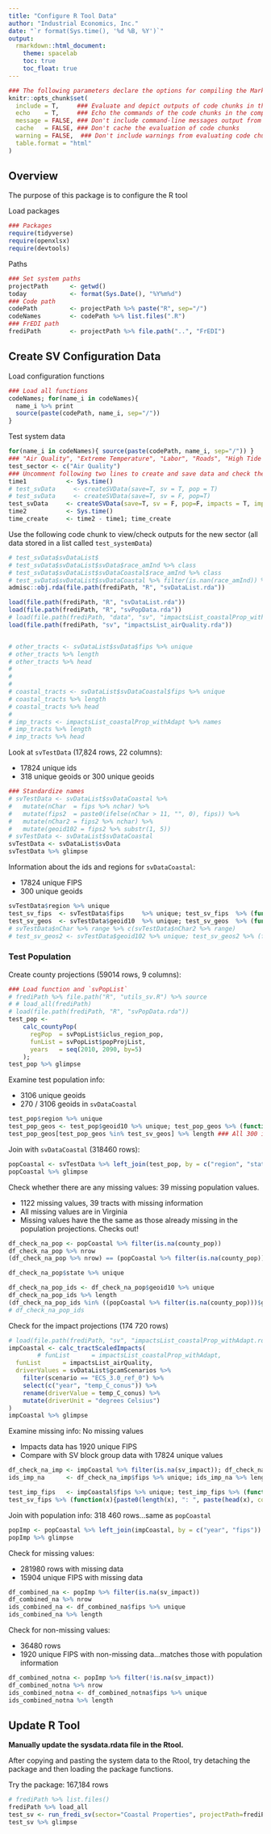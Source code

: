 ```yaml
---
title: "Configure R Tool Data"
author: "Industrial Economics, Inc."
date: "`r format(Sys.time(), '%d %B, %Y')`"
output:
  rmarkdown::html_document:
    theme: spacelab
    toc: true
    toc_float: true
---
```


<style>
/* Simplified version of Bootstrap's responsive table CSS */
.table-responsive {
    display: block;
    width: 100%;
    overflow-x: auto;
}

.table-responsive > table {
    width: 100%;
}
</style>


```r
### The following parameters declare the options for compiling the Markdown document.
knitr::opts_chunk$set(
  include = T,     ### Evaluate and depict outputs of code chunks in the compiled document
  echo    = T,     ### Echo the commands of the code chunks in the compiled document
  message = FALSE, ### Don't include command-line messages output from evaluating code chunks
  cache   = FALSE, ### Don't cache the evaluation of code chunks
  warning = FALSE,  ### Don't include warnings from evaluating code chunks
  table.format = "html" 
)
```

## Overview

The purpose of this package is to configure the R tool

Load packages 

```r
### Packages
require(tidyverse)
require(openxlsx)
require(devtools)
```


Paths



```r
### Set system paths
projectPath      <- getwd()
today            <- format(Sys.Date(), "%Y%m%d")
### Code path
codePath         <- projectPath %>% paste("R", sep="/")
codeNames        <- codePath %>% list.files(".R")
### FrEDI path
frediPath        <- projectPath %>% file.path("..", "FrEDI")
```


## Create SV Configuration Data


Load configuration functions

```r
### Load all functions
codeNames; for(name_i in codeNames){ 
  name_i %>% print
  source(paste(codePath, name_i, sep="/")) 
}

```

Test system data



```r
for(name_i in codeNames){ source(paste(codePath, name_i, sep="/")) }
### "Air Quality", "Extreme Temperature", "Labor", "Roads", "High Tide Flooding and Traffic", "Coastal Properties"
test_sector <- c("Air Quality")
### Uncomment following two lines to create and save data and check the outputs
time1           <- Sys.time()
# test_svData     <- createSVData(save=T, sv = T, pop = T)
# test_svData     <- createSVData(save=T, sv = F, pop=T)
test_svData     <- createSVData(save=T, sv = F, pop=F, impacts = T, impactSectors = test_sector, format=F)
time2           <- Sys.time()
time_create     <- time2 - time1; time_create
```

Use the following code chunk to view/check outputs for the new sector (all data stored in a list called `test_systemData`)

```r

# test_svData$svDataList$
# test_svData$svDataList$svData$race_amInd %>% class
# test_svData$svDataList$svDataCoastal$race_amInd %>% class
# test_svData$svDataList$svDataCoastal %>% filter(is.nan(race_amInd)) %>% nrow
admisc::obj.rda(file.path(frediPath, "R", "svDataList.rda"))

load(file.path(frediPath, "R", "svDataList.rda"))
load(file.path(frediPath, "R", "svPopData.rda"))
# load(file.path(frediPath, "data", "sv", "impactsList_coastalProp_withAdapt.rda"))
load(file.path(frediPath, "sv", "impactsList_airQuality.rda"))


# other_tracts <- svDataList$svData$fips %>% unique
# other_tracts %>% length
# other_tracts %>% head
# 
# 
# 
# coastal_tracts <- svDataList$svDataCoastal$fips %>% unique
# coastal_tracts %>% length
# coastal_tracts %>% head
# 
# imp_tracts <- impactsList_coastalProp_withAdapt %>% names
# imp_tracts %>% length
# imp_tracts %>% head
```


Look at `svTestData` (17,824 rows, 22 columns):

* 17824 unique ids
* 318 unique geoids or 300 unique geoids


```r
### Standardize names
# svTestData <- svDataList$svDataCoastal %>%
#   mutate(nChar  = fips %>% nchar) %>%
#   mutate(fips2  = paste0(ifelse(nChar > 11, "", 0), fips)) %>%
#   mutate(nChar2 = fips2 %>% nchar) %>%
#   mutate(geoid102 = fips2 %>% substr(1, 5))
# svTestData <- svDataList$svDataCoastal
svTestData <- svDataList$svData
svTestData %>% glimpse
```

Information about the ids and regions for `svDataCoastal`:

* 17824 unique FIPS
* 300 unique geoids

```r
svTestData$region %>% unique
test_sv_fips  <- svTestData$fips     %>% unique; test_sv_fips  %>% (function(x){paste0(length(x), ": ", paste(head(x), collapse=", "))})
test_sv_geos  <- svTestData$geoid10  %>% unique; test_sv_geos  %>% (function(x){paste0(length(x), ": ", paste(head(x), collapse=", "))})
# svTestData$nChar %>% range %>% c(svTestData$nChar2 %>% range)
# test_sv_geos2 <- svTestData$geoid102 %>% unique; test_sv_geos2 %>% (function(x){paste0(length(x), ": ", paste(head(x), collapse=", "))})
```


### Test Population

Create county projections (59014 rows, 9 columns):


```r
### Load function and `svPopList`
# frediPath %>% file.path("R", "utils_sv.R") %>% source
# # load_all(frediPath)
# load(file.path(frediPath, "R", "svPopData.rda"))
test_pop <- 
    calc_countyPop(
      regPop  = svPopList$iclus_region_pop,
      funList = svPopList$popProjList,
      years   = seq(2010, 2090, by=5)
    ); 
test_pop %>% glimpse
```

Examine test population info:

* 3106 unique geoids
* 270 / 3106 geoids in `svDataCoastal`

```r
test_pop$region %>% unique
test_pop_geos <- test_pop$geoid10 %>% unique; test_pop_geos %>% (function(x){paste0(length(x), ": ", paste(head(x), collapse=", "))})
test_pop_geos[test_pop_geos %in% test_sv_geos] %>% length ### All 300 ids present
```



Join with `svDataCoastal` (318460 rows):

```r
popCoastal <- svTestData %>% left_join(test_pop, by = c("region", "state", "geoid10"))
popCoastal %>% glimpse
```


Check whether there are any missing values: 39 missing population values. 

* 1122 missing values, 39 tracts with missing information
* All missing values are in Virginia
* Missing values have the the same as those already missing in the population projections. Checks out!

```r
df_check_na_pop <- popCoastal %>% filter(is.na(county_pop))
df_check_na_pop %>% nrow
(df_check_na_pop %>% nrow) == (popCoastal %>% filter(is.na(county_pop)) %>% nrow)

df_check_na_pop$state %>% unique

df_check_na_pop_ids <- df_check_na_pop$geoid10 %>% unique
df_check_na_pop_ids %>% length
(df_check_na_pop_ids %in% ((popCoastal %>% filter(is.na(county_pop)))$geoid10 %>% unique)) %>% all
# df_check_na_pop_ids
```


Check for the impact projections (174 720 rows)

```r
# load(file.path(frediPath, "sv", "impactsList_coastalProp_withAdapt.rda"))
impCoastal <- calc_tractScaledImpacts(
        # funList      = impactsList_coastalProp_withAdapt,
  funList      = impactsList_airQuality,
  driverValues = svDataList$gcamScenarios %>% 
    filter(scenario == "ECS_3.0_ref_0") %>% 
    select(c("year", "temp_C_conus")) %>%
    rename(driverValue = temp_C_conus) %>%
    mutate(driverUnit = "degrees Celsius")
)
impCoastal %>% glimpse
```

Examine missing info: No missing values

* Impacts data has 1920 unique FIPS
* Compare with SV block group data with 17824 unique values

```r
df_check_na_imp <- impCoastal %>% filter(is.na(sv_impact)); df_check_na_imp %>% nrow
ids_imp_na      <- df_check_na_imp$fips %>% unique; ids_imp_na %>% length

test_imp_fips   <- impCoastal$fips %>% unique; test_imp_fips %>% (function(x){paste0(length(x), ": ", paste(head(x), collapse=", "))})
test_sv_fips %>% (function(x){paste0(length(x), ": ", paste(head(x), collapse=", "))})
```

Join with population info: 318 460 rows...same as `popCoastal`

```r
popImp <- popCoastal %>% left_join(impCoastal, by = c("year", "fips"))
popImp %>% glimpse
```


Check for missing values:

* 281980 rows with missing data
* 15904 unique FIPS with missing data

```r
df_combined_na <- popImp %>% filter(is.na(sv_impact))
df_combined_na %>% nrow
ids_combined_na <- df_combined_na$fips %>% unique
ids_combined_na %>% length
```

Check for non-missing values:

* 36480 rows
* 1920 unique FIPS with non-missing data...matches those with population information

```r
df_combined_notna <- popImp %>% filter(!is.na(sv_impact))
df_combined_notna %>% nrow
ids_combined_notna <- df_combined_notna$fips %>% unique
ids_combined_notna %>% length
```

## Update R Tool

**Manually update the sysdata.rdata file in the Rtool.**

After copying and pasting the system data to the Rtool, try detaching the package and then loading the package functions. 


Try the package: 167,184 rows

```r
# frediPath %>% list.files()
frediPath %>% load_all
test_sv <- run_fredi_sv(sector="Coastal Properties", projectPath=frediPath)
test_sv %>% glimpse
```








